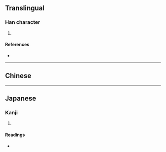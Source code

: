 {{character info/new}}
==Translingual==

===Han character===
{{Han char|rn=75|rad=木|as=14|sn=18|four=|canj=DHTC|ids=⿰木箕}}

# {{defn|Han|sort=木14}}

====References====
* {{Han ref|kx=0558.280|dkj=15726|hdz=21309.040|uh=6AB1|ud=27313}}

----

==Chinese==
{{zh-see|棋|v}}

----

==Japanese==

===Kanji===
{{ja-kanji|grade=|rs=木14}}

# {{defn|lang=ja|sort=木14}}

====Readings====
* {{ja-readings|on=[[き]] (ki)|kun=[[ご]] (go), [[ごいし]] (goishi)}}